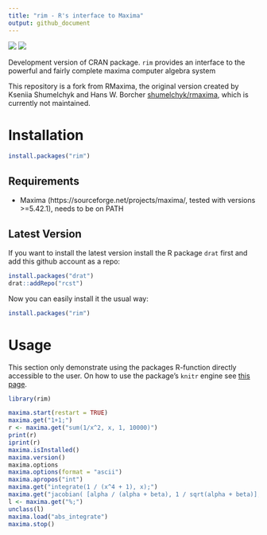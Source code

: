 ```yaml
---
title: "rim - R's interface to Maxima"
output: github_document
---
```


<!-- README.md is generated from README.Rmd. Please edit that file -->

[![](https://cranlogs.r-pkg.org/badges/rim)](https://cran.rstudio.com/web/packages/rim/) 
[![](https://cranlogs.r-pkg.org/badges/grand-total/rim)](https://cran.rstudio.com/web/packages/rim/)

Development version of CRAN package. `rim` provides an interface to the powerful and fairly complete maxima computer algebra system

This repository is a fork from RMaxima, the original version created by Kseniia Shumelchyk and Hans W. Borcher [shumelchyk/rmaxima](https://github.com/shumelchyk/rmaxima), which is currently not maintained.

# Installation

```r
install.packages("rim")
```


## Requirements
- Maxima (https://sourceforge.net/projects/maxima/, tested with versions >=5.42.1), needs to be on PATH


## Latest Version

If you want to install the latest version install the R package `drat` first and add this github account as a repo:

```r
install.packages("drat")
drat::addRepo("rcst")
```

Now you can easily install it the usual way:

```r
install.packages("rim")
```

# Usage

This section only demonstrate using the packages R-function directly accessible to the user. On how to use the package's `knitr` engine see [this page](https://rcst.github.io/rim/).

```r
library(rim)
```

```r
maxima.start(restart = TRUE)
maxima.get("1+1;")
r <- maxima.get("sum(1/x^2, x, 1, 10000)")
print(r)
iprint(r)
maxima.isInstalled()
maxima.version()
maxima.options
maxima.options(format = "ascii")
maxima.apropos("int")
maxima.get("integrate(1 / (x^4 + 1), x);")
maxima.get("jacobian( [alpha / (alpha + beta), 1 / sqrt(alpha + beta)], [alpha, beta] )")
l <- maxima.get("%;")
unclass(l)
maxima.load("abs_integrate")
maxima.stop()
```
